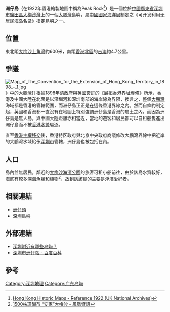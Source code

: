 {{Infobox Islands
|name = 洲仔島
|image name = 
|image caption = 
|location = [[深圳|深圳]]東部
|area = 0.0075平方公里
|highest mount = 
|elevation=
|country = {{flagicon|CHN}} [[廣東省|廣東省]][[深圳市|深圳市]]
|country admin divisions title = 分區
|country admin divisions = [[鹽田區|鹽田區]]
}}

'''洲仔島（'''在1922年香港繪製地圖中稱為Peak Rock<ref>[https://www.hkmaps.hk/map.html?1922 Hong Kong Historic Maps - Reference 1922 (UK National Archives)]</ref>'''）'''是一個位於[[中國|中國]][[廣東省|廣東省]][[深圳市|深圳市]][[鹽田區|鹽田區]][[大梅沙灣|大梅沙灣]]上的一個[[大鵬灣_(南海)|大鵬灣]]島嶼，屬[[中國國家海洋局|中國國家海洋局]]制定之《可开发利用无居民海岛名录》指定島嶼之一。

==位置==
東北距[[大梅沙|大梅沙]][[上角灣|上角灣]]約600米，南距[[香港|香港]][[北區_(香港)|北區]]的[[吉澳|吉澳]]約4.7公里。

==爭議==
[[File:Map_of_The_Convention_for_the_Extension_of_Hong_Kong_Territory_in_1898_-_1.jpg|thumb]]》中的大鵬灣]]
根據1898年[[清政府|清政府]]與[[英國|英國]]簽訂的《[[展拓香港界址專條|展拓香港界址專條]]》所示，香港及中國大陸在北面是以深圳河和深圳南部的海岸線為界限，換言之，整個[[大鵬灣_(南海)|大鵬灣]]海域都是香港的管轄範圍，而洲仔島正正是在這條香港界線之內。然而自條約制定起，英國和香港都一直沒有在地圖上特別強調洲仔島是香港的屬土之內。而因為洲仔島是無人島，與中國大陸距離亦相當近，當地的遊客和居民都可以自租船隻進出洲仔島而不被[[香港水警|香港水警]]驅逐。

直至[[香港主權移交|香港主權移交]]後，香港特区政府與北京中央政府商議修改大鵬灣界線中把近岸的大鵬灣水域給予[[深圳市|深圳市]]管轄，洲仔島也被包括在內。

==人口==
島內並無居民，鄰近的[[大梅沙海濱公園|大梅沙海濱公園]]的旅客可租小船前往，由於該島水質較好，海底有較多深海魚類和植物<ref>[http://news.ifeng.com/a/20160627/49247367_0.shtml 1500株珊瑚苗 “安家”大梅沙 - 鳳凰資訊]</ref>，故到訪該島的主要是[[浮潛|浮潛]]愛好者。

==相關連結==
*[[洲仔頭|洲仔頭]]
*[[深圳島嶼|深圳島嶼]]

==外部連結==
*[http://tuan.cctcct.com/ask/ShenZhen/4732.html 深圳附近有哪些岛屿？]{{Dead link|date=2020年7月 |bot=InternetArchiveBot |fix-attempted=yes }}
*[http://baike.baidu.com/link?url=97n2OmE8eOqf--CWw_Oq28MaEojTgV_vD26mnawFnL8T2raUz-wjhODNeX2IbCKT1CDQOdzROH-DibEQeR3l9q#6 深圳市洲仔岛 - 百度百科]

{{深圳小作品}}

==參考==

[[Category:深圳地理|Category:深圳地理]]
[[Category:广东岛屿|Category:广东岛屿]]